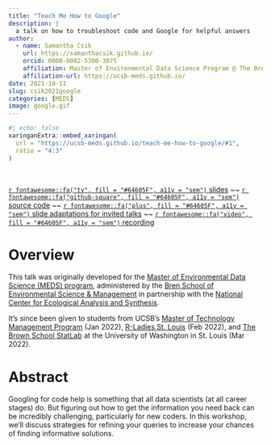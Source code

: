 ```yaml
---
title: "Teach Me How to Google"
description: |
  a talk on how to troubleshoot code and Google for helpful answers
author:
  - name: Samantha Csik
    url: https://samanthacsik.github.io/
    orcid: 0000-0002-5300-3075
    affiliation: Master of Environmental Data Science Program @ The Bren School (UCSB) & The National Center for Ecological Analysis and Synthesis
    affiliation-url: https://ucsb-meds.github.io/
date: 2021-10-11
slug: csik2021google
categories: [MEDS]
image: google.gif
---
```


```r
#| echo: false
xaringanExtra::embed_xaringan(
  url = "https://ucsb-meds.github.io/teach-me-how-to-google/#1",
  ratio = "4:3"
)
```

<br>

[`r fontawesome::fa("tv", fill = "#64605F", a11y = "sem")` slides](https://ucsb-meds.github.io/teach-me-how-to-google/#1) ~~ [`r fontawesome::fa("github-square", fill = "#64605F", a11y = "sem")` source code](https://github.com/UCSB-MEDS/teach-me-how-to-google) ~~ [`r fontawesome::fa("plus", fill = "#64605F", a11y = "sem")` slide adaptations for invited talks](https://samanthacsik.github.io/teach-me-how-to-google/) ~~ [`r fontawesome::fa("video", fill = "#64605F", a11y = "sem")` recording](https://drive.google.com/file/d/1eAluhmkL3PBvhYXzQ5T6X6TOO1pQStSQ/view)

# Overview

This talk was originally developed for the [Master of Environmental Data Science (MEDS) program](https://ucsb-meds.github.io/), administered by the [Bren School of Environmental Science & Management](https://bren.ucsb.edu/masters-programs/master-environmental-data-science) in partnership with the [National Center for Ecological Analysis and Synthesis](https://www.nceas.ucsb.edu/).

It's since been given to students from UCSB's [Master of Technology Management Program](https://tmp.ucsb.edu/academics/master-technology-management) (Jan 2022), [R-Ladies St. Louis](https://www.meetup.com/rladies-st-louis/?_cookie-check=tJVp_VfFF4axweCV) (Feb 2022), and [The Brown School StatLab](https://gwbweb.wustl.edu/News/Pages/Brown-School-StatLab-offers-statistics-support.aspx) at the University of Washington in St. Louis (Mar 2022).

# Abstract

Googling for code help is something that all data scientists (at all career stages) do. But figuring out how to get the information you need back can be incredibly challenging, particularly for new coders. In this workshop, we’ll discuss strategies for refining your queries to increase your chances of finding informative solutions.
